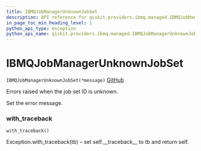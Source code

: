 ```yaml
---
title: IBMQJobManagerUnknownJobSet
description: API reference for qiskit.providers.ibmq.managed.IBMQJobManagerUnknownJobSet
in_page_toc_min_heading_level: 1
python_api_type: exception
python_api_name: qiskit.providers.ibmq.managed.IBMQJobManagerUnknownJobSet
---
```


# IBMQJobManagerUnknownJobSet

<span id="qiskit.providers.ibmq.managed.IBMQJobManagerUnknownJobSet" />

`IBMQJobManagerUnknownJobSet(*message)` [GitHub](https://github.com/qiskit/qiskit-ibmq-provider/tree/stable/0.7/qiskit/providers/ibmq/managed/exceptions.py "view source code")

Errors raised when the job set ID is unknown.

Set the error message.

### with\_traceback

<span id="qiskit.providers.ibmq.managed.IBMQJobManagerUnknownJobSet.with_traceback" />

`with_traceback()`

Exception.with\_traceback(tb) – set self.\_\_traceback\_\_ to tb and return self.

